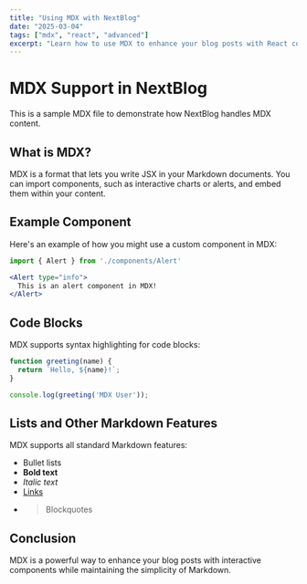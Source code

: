 ```yaml
---
title: "Using MDX with NextBlog"
date: "2025-03-04"
tags: ["mdx", "react", "advanced"]
excerpt: "Learn how to use MDX to enhance your blog posts with React components while maintaining the simplicity of Markdown."
---
```


# MDX Support in NextBlog

This is a sample MDX file to demonstrate how NextBlog handles MDX content.

## What is MDX?

MDX is a format that lets you write JSX in your Markdown documents. You can import components, such as interactive charts or alerts, and embed them within your content.

## Example Component

Here's an example of how you might use a custom component in MDX:

```jsx
import { Alert } from './components/Alert'

<Alert type="info">
  This is an alert component in MDX!
</Alert>
```

## Code Blocks

MDX supports syntax highlighting for code blocks:

```javascript
function greeting(name) {
  return `Hello, ${name}!`;
}

console.log(greeting('MDX User'));
```

## Lists and Other Markdown Features

MDX supports all standard Markdown features:

- Bullet lists
- **Bold text**
- *Italic text*
- [Links](https://mdxjs.com/)
- > Blockquotes

## Conclusion

MDX is a powerful way to enhance your blog posts with interactive components while maintaining the simplicity of Markdown. 